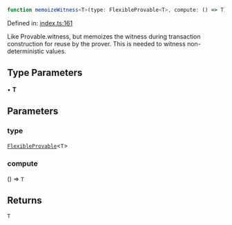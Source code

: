 ```ts
function memoizeWitness<T>(type: FlexibleProvable<T>, compute: () => T): T
```

Defined in: [index.ts:161](https://github.com/o1-labs/o1js/blob/df1ff77af12d7cbbed4a6167f02815fad4f0dceb/src/index.ts#L161)

Like Provable.witness, but memoizes the witness during transaction construction
for reuse by the prover. This is needed to witness non-deterministic values.

## Type Parameters

• **T**

## Parameters

### type

[`FlexibleProvable`](../../../type-aliases/FlexibleProvable.mdx)\<`T`\>

### compute

() => `T`

## Returns

`T`
